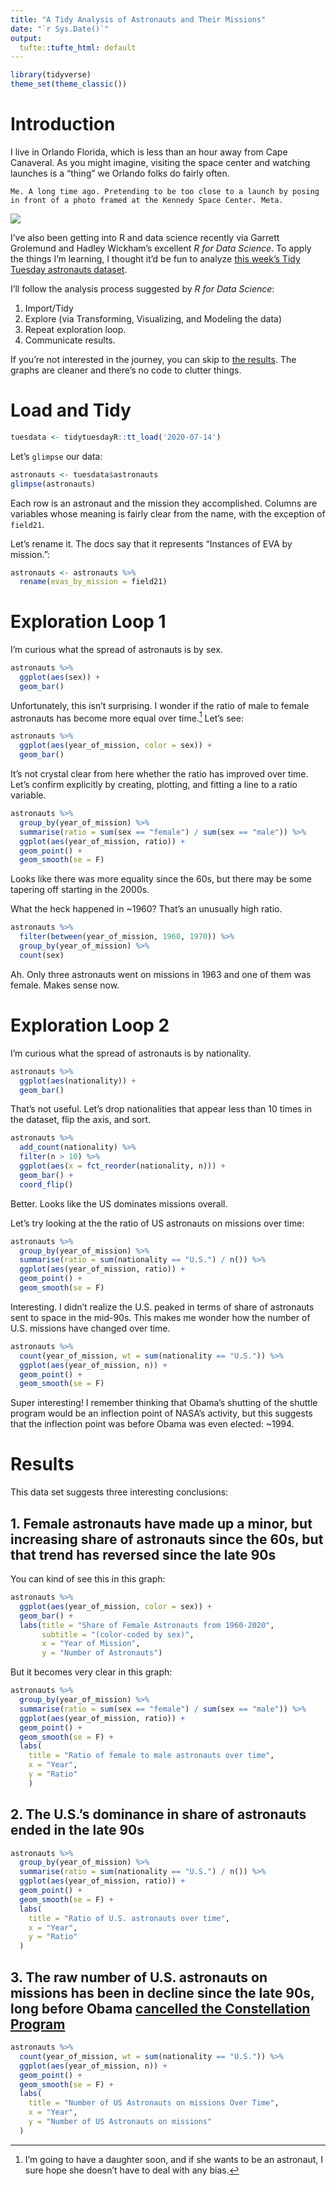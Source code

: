 ```yaml
---
title: "A Tidy Analysis of Astronauts and Their Missions"
date: "`r Sys.Date()`"
output:
  tufte::tufte_html: default
---
```


```r
library(tidyverse)
theme_set(theme_classic())
```


# Introduction

I live in Orlando Florida, which is less than an hour away from Cape Canaveral. As you might imagine, visiting the space center and watching launches is a "thing" we Orlando folks do fairly often.

```marginfigure
Me. A long time ago. Pretending to be too close to a launch by posing in front of a photo framed at the Kennedy Space Center. Meta.
```

![](./me-at-kennedy.png)

I've also been getting into R and data science recently via Garrett Grolemund and Hadley Wickham's excellent _R for Data Science_. To apply the things I'm learning, I thought it'd be fun to analyze [this week's Tidy Tuesday astronauts dataset](https://github.com/rfordatascience/tidytuesday/blob/master/data/2020/2020-07-14/readme.md). 

I'll follow the analysis process suggested by _R for Data Science_:

1. Import/Tidy
1. Explore (via Transforming, Visualizing, and Modeling the data)
1. Repeat exploration loop.
1. Communicate results.

If you're not interested in the journey, you can skip to [the results](#results). The graphs are cleaner and there's no code to clutter things.

# Load and Tidy

```r
tuesdata <- tidytuesdayR::tt_load('2020-07-14')
```
Let's `glimpse` our data:

```r
astronauts <- tuesdata$astronauts 
glimpse(astronauts)
```

Each row is an astronaut and the mission they accomplished. Columns are variables whose meaning is fairly clear from the name, with the exception of `field21`. 

Let's rename it. The docs say that it represents "Instances of EVA by mission.":

```r
astronauts <- astronauts %>% 
  rename(evas_by_mission = field21)
```


# Exploration Loop 1

I'm curious what the spread of astronauts is by sex.

```r
astronauts %>% 
  ggplot(aes(sex)) +
  geom_bar()
```

Unfortunately, this isn't surprising. I wonder if the ratio of male to female astronauts has become more equal over time.[^1] Let's see:

[^1]: I'm going to have a daughter soon, and if she wants to be an astronaut, I sure hope she doesn't have to deal with any bias.

```r
astronauts %>%
  ggplot(aes(year_of_mission, color = sex)) +
  geom_bar()
```

It's not crystal clear from here whether the ratio has improved over time. Let's confirm explicitly by creating, plotting, and fitting a line to a ratio variable.

```r
astronauts %>%
  group_by(year_of_mission) %>% 
  summarise(ratio = sum(sex == "female") / sum(sex == "male")) %>% 
  ggplot(aes(year_of_mission, ratio)) +
  geom_point() + 
  geom_smooth(se = F)
```
Looks like there was more equality since the 60s, but there may be some tapering off starting in the 2000s. 

What the heck happened in ~1960? That's an unusually high ratio.  

```r
astronauts %>% 
  filter(between(year_of_mission, 1960, 1970)) %>% 
  group_by(year_of_mission) %>% 
  count(sex)
```

Ah. Only three astronauts went on missions in 1963 and one of them was female. Makes sense now.

# Exploration Loop 2

I'm curious what the spread of astronauts is by nationality.

```r
astronauts %>% 
  ggplot(aes(nationality)) +
  geom_bar()
```

That's not useful. Let's drop nationalities that appear less than 10 times in the dataset, flip the axis, and sort.

```r
astronauts %>% 
  add_count(nationality) %>% 
  filter(n > 10) %>% 
  ggplot(aes(x = fct_reorder(nationality, n))) +
  geom_bar() +
  coord_flip()
```

Better. Looks like the US dominates missions overall. 

Let's try looking at the the ratio of US astronauts on missions over time:

```r
astronauts %>%
  group_by(year_of_mission) %>% 
  summarise(ratio = sum(nationality == "U.S.") / n()) %>% 
  ggplot(aes(year_of_mission, ratio)) +
  geom_point() + 
  geom_smooth(se = F)
```

Interesting. I didn't realize the U.S. peaked in terms of share of astronauts sent to space in the mid-90s. This makes me wonder how the number of U.S. missions have changed over time.

```r
astronauts %>% 
  count(year_of_mission, wt = sum(nationality == "U.S.")) %>% 
  ggplot(aes(year_of_mission, n)) +
  geom_point() + 
  geom_smooth(se = F)
```
Super interesting! I remember thinking that Obama's shutting of the shuttle program would be an inflection point of NASA's activity, but this suggests that the inflection point was before Obama was even elected: ~1994.

# Results

This data set suggests three interesting conclusions:

## 1. Female astronauts have made up a minor, but increasing share of astronauts since the 60s, but that trend has reversed since the late 90s

You can kind of see this in this graph:

```r
astronauts %>%
  ggplot(aes(year_of_mission, color = sex)) +
  geom_bar() +
  labs(title = "Share of Female Astronauts from 1960-2020",
       subtitle = "(color-coded by sex)",
       x = "Year of Mission",
       y = "Number of Astronauts")
```

But it becomes very clear in this graph:

```r
astronauts %>%
  group_by(year_of_mission) %>% 
  summarise(ratio = sum(sex == "female") / sum(sex == "male")) %>% 
  ggplot(aes(year_of_mission, ratio)) +
  geom_point() + 
  geom_smooth(se = F) +
  labs(
    title = "Ratio of female to male astronauts over time",
    x = "Year",
    y = "Ratio"
    )
```

## 2. The U.S.'s dominance in share of astronauts ended in the late 90s

```r
astronauts %>%
  group_by(year_of_mission) %>% 
  summarise(ratio = sum(nationality == "U.S.") / n()) %>% 
  ggplot(aes(year_of_mission, ratio)) +
  geom_point() + 
  geom_smooth(se = F) +
  labs(
    title = "Ratio of U.S. astronauts over time",
    x = "Year",
    y = "Ratio"
  )
```

## 3. The raw number of U.S. astronauts on missions has been in decline since the late 90s, long before Obama [cancelled the Constellation Program](https://en.wikipedia.org/wiki/Constellation_program)

```r
astronauts %>% 
  count(year_of_mission, wt = sum(nationality == "U.S.")) %>% 
  ggplot(aes(year_of_mission, n)) +
  geom_point() + 
  geom_smooth(se = F) +
  labs(
    title = "Number of US Astronauts on missions Over Time",
    x = "Year",
    y = "Number of US Astronauts on missions"
  )
```

